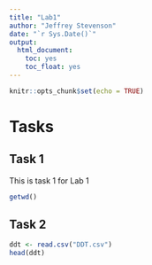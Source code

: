 ```yaml
---
title: "Lab1"
author: "Jeffrey Stevenson"
date: "`r Sys.Date()`"
output: 
  html_document:
    toc: yes
    toc_float: yes
---
```


```r
knitr::opts_chunk$set(echo = TRUE)
```

# Tasks

## Task 1

This is task 1 for Lab 1

```r
getwd()
```
## Task 2

```r
ddt <- read.csv("DDT.csv")
head(ddt)
```

